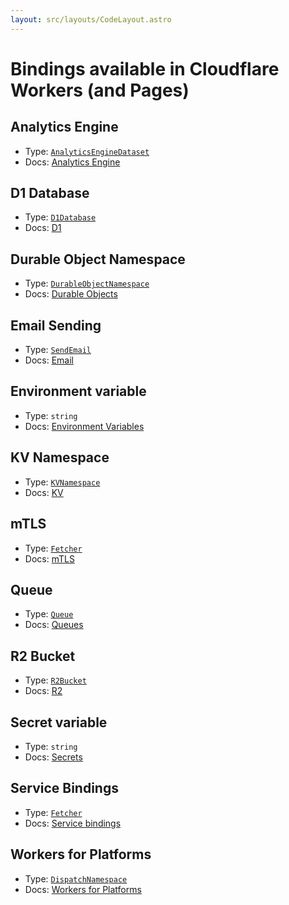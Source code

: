 ```yaml
---
layout: src/layouts/CodeLayout.astro
---
```


# Bindings available in Cloudflare Workers (and Pages)

## Analytics Engine

- Type: [`AnalyticsEngineDataset`]('/#AnalyticsEngineDataset')
- Docs: [Analytics Engine](https://developers.cloudflare.com/analytics/analytics-engine/get-started/)

## D1 Database

- Type: [`D1Database`](/#D1Database)
- Docs: [D1](https://developers.cloudflare.com/d1/platform/client-api/)

## Durable Object Namespace

- Type: [`DurableObjectNamespace`](/#DurableObjectNamespace)
- Docs: [Durable Objects](https://developers.cloudflare.com/workers/runtime-apis/durable-objects)

## Email Sending

- Type: [`SendEmail`](/#SendEmail)
- Docs: [Email](https://developers.cloudflare.com/workers/runtime-apis/email)

## Environment variable

- Type: `string`
- Docs: [Environment Variables](https://developers.cloudflare.com/workers/platform/environment-variables)

## KV Namespace

- Type: [`KVNamespace`](/#KVNamespace)
- Docs: [KV](https://developers.cloudflare.com/workers/runtime-apis/kv/)

## mTLS

- Type: [`Fetcher`]('/#Fetcher')
- Docs: [mTLS](https://developers.cloudflare.com/workers/runtime-apis/mtls)

## Queue

- Type: [`Queue`]('/#Queue')
- Docs: [Queues](https://developers.cloudflare.com/queues/platform/javascript-apis/)

## R2 Bucket

- Type: [`R2Bucket`](/#R2Bucket)
- Docs: [R2](https://developers.cloudflare.com/r2/api/workers/workers-api-reference/)

## Secret variable

- Type: `string`
- Docs: [Secrets](https://developers.cloudflare.com/workers/platform/environment-variables/#compare-secrets-and-environment-variables)

## Service Bindings

- Type: [`Fetcher`]('/#Fetcher')
- Docs: [Service bindings](https://developers.cloudflare.com/workers/runtime-apis/service-bindings/)

## Workers for Platforms

- Type: [`DispatchNamespace`]('/#DispatchNamespace')
- Docs: [Workers for Platforms](https://developers.cloudflare.com/cloudflare-for-platforms/workers-for-platforms/get-started/dynamic-dispatch/)

